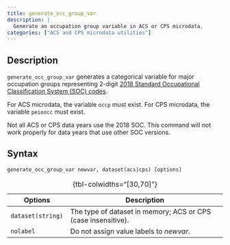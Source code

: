 ```yaml
---
title: generate_occ_group_var
description: |
  Generate an occupation group variable in ACS or CPS microdata.
categories: ["ACS and CPS microdata utilities"]
---
```


## Description

`generate_occ_group_var` generates a categorical variable for major occupation groups representing 2-digit [2018 Standard Occupational Classification System (SOC) codes](https://www.bls.gov/soc/2018/major_groups.htm).

For ACS microdata, the variable `occp` must exist. For CPS microdata, the variable `peioocc` must exist.

::: callout-caution
Not all ACS or CPS data years use the 2018 SOC. This command will not work properly for data years that use other SOC versions.
:::

## Syntax

``` stata
generate_occ_group_var newvar, dataset(acs|cps) [options]
```

| Options           | Description                                                   |
|--------------------|----------------------------------------------------|
| `dataset(string)` | The type of dataset in memory; ACS or CPS (case insensitive). |
| `nolabel`         | Do not assign value labels to *newvar*.                       |

: {tbl-colwidths="\[30,70\]"}
